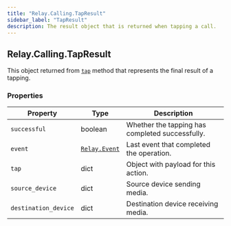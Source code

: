 ```yaml
---
title: "Relay.Calling.TapResult"
sidebar_label: "TapResult"
description: The result object that is returned when tapping a call.
---
```


[tap]: /sdks/realtime-sdk/v2/language/python/calling/call#tap
[relay-event]: /sdks/realtime-sdk/v2/language/python/event

## Relay.Calling.TapResult

This object returned from [`tap`][tap] method that represents the final result of a tapping.

### Properties

| Property | Type | Description |
| -------- | ---- | ----------- |
| `successful` | boolean | Whether the tapping has completed successfully. |
| `event` | [`Relay.Event`][relay-event] | Last event that completed the operation. |
| `tap` | dict | Object with payload for this action. |
| `source_device` | dict | Source device sending media. |
| `destination_device` | dict | Destination device receiving media. |